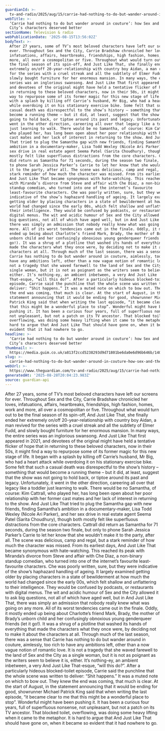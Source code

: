 ```yaml
---
guardianId: >-
  tv-and-radio/2025/aug/15/carrie-had-nothing-to-do-but-wander-around-in-couture-how-sex-and-the-citys-characters-deserved-better
webTitle: >-
  ‘Carrie had nothing to do but wander around in couture’: how Sex and the
  City’s characters deserved better 
sectionName: Television & radio
webPublicationDate: '2025-08-15T13:56:02Z'
bodyText: >-
  After 27 years, some of TV’s most beloved characters have left our screens for
  ever. Throughout Sex and the City, Carrie Bradshaw chronicled her loves,
  infatuations, affairs, heartbreaks, friendships, high fashion, homes, work and
  more, all over a cosmopolitan or five. Throughout what would turn out to be
  the final season of its spin-off, And Just Like That, she finally ended her
  extremely on/off 20-year-relationship with country boy Aidan, a man revived
  for the series with a cruel streak and all the subtlety of Elmer Fudd, and
  slowly bought furniture for her enormous mansion. In many ways, the entire
  series was an inglorious swansong. And Just Like That first appeared in 2021,
  and devotees of the original might have held a tentative flicker of hope that
  in returning to these beloved characters, now in their 50s, it might find a
  way to repurpose some of its former magic for this new stage of life. It began
  with a splash by killing off Carrie’s husband, Mr Big, who had a heart attack
  while overdoing it on his stationary exercise bike. Some felt that such a
  casual death was disrespectful to the show’s history – something that would
  become a running theme – but it did, at least, suggest that the show was not
  going to hold back, or tiptoe around its past and legacy. Unfortunately, it
  went in the other direction, careering all over that legacy like a toddler
  just learning to walk. There would be no Samantha, of course: Kim Cattrall,
  who played her, has long been open about her poor relationship with her former
  cast mates and her lack of interest in returning to the show. And Just Like
  That tried to plug the Samantha gap with new friends, finding Samantha’s
  ambition in a documentary-maker, Lisa Todd Wexley (Nicole Ari Parker), and her
  sex drive in real estate agent Seema Patel (Sarita Choudhury), though both
  mostly felt like superfluous distractions from the core characters. Cattrall
  did return as Samantha for 71 seconds, during the season two finale, but only
  to phone Sarah Jessica Parker’s Carrie to let her know that she wouldn’t make
  it to the party, after all. The scene was delicious, camp and regal, but a
  stark reminder of how much the character was missed. From its earliest days,
  And Just Like That became synonymous with hate-watching. This reached its peak
  with Miranda’s divorce from Steve and affair with Che Diaz, a non-binary
  standup comedian, who turned into one of the internet’s favourite
  least-favourite characters. Che was poorly written, sure, but they were
  indicative of the show’s haphazard handling of ageing. It largely examined
  getting older by placing characters in a state of bewilderment at how much the
  world had changed since the early 00s, which felt shallow and unflattering to
  their intelligence. They would be confused by podcasts, or restaurants with
  digital menus. The wit and acidic humour of Sex and the City allowed it to ask
  big questions, not all of which have aged well, but in And Just Like That,
  there was simply an admission that nobody really knew what was going on any
  more. All of its worst tendencies came out in the finale. Oddly, it mostly
  ended up being about Charlotte’s friend Mark, Brady, the mother of Brady’s
  unborn child and her confusingly obnoxious young genderqueer friends (let it
  go!). It was a shrug of a plotline that washed its hands of everything that
  made the characters what they once were, by deciding not to make it about the
  characters at all. Through much of the last season, there was a sense that
  Carrie has nothing to do but wander around in couture, aimlessly, too rich to
  have any ambitions left, other than a now vague notion of romantic love. It is
  not a tragedy that she waved farewell to the land of Sex and the City as a
  single woman, but it is not as poignant as the writers seem to believe it is,
  either. It’s nothing-ey, an ambient inbetween, a very And Just Like
  That-esque, “will this do?”. After a particularly hideous blocked-toilet
  episode, Carrie said the punchline that the whole scene was written to
  deliver: “Shit happens.” It was a muted note on which to bow out. They knew
  the end was coming, that much is clear. At the start of August, in the
  statement announcing that it would be ending for good, showrunner Michael
  Patrick King said that when writing the last episode, “it became clear to me
  that this might be a wonderful place to stop”. Wonderful might have been
  pushing it. It has been a curious four years, full of superfluous nonsense,
  not unpleasant, but not a patch on its TV ancestor. That blocked toilet,
  overflowing, was doing some heavy lifting when it came to the metaphor. It is
  hard to argue that And Just Like That should have gone on, when it became so
  evident that it had nowhere to go.
headline: >-
  ‘Carrie had nothing to do but wander around in couture’: how Sex and the
  City’s characters deserved better 
thumbnail: >-
  https://media.guim.co.uk/a813f2ccd5238293d9d71801be6da0e6d96b646b/1404_259_6487_5189/500.jpg
slug: >-
  carrie-had-nothing-to-do-but-wander-around-in-couture-how-sex-and-the-citys-characters-deserved-better
webUrl: >-
  https://www.theguardian.com/tv-and-radio/2025/aug/15/carrie-had-nothing-to-do-but-wander-around-in-couture-how-sex-and-the-citys-characters-deserved-better
generatedAt: '2025-08-28T20:04:23.983Z'
source: guardian-api
---
```

After 27 years, some of TV’s most beloved characters have left our screens for ever. Throughout Sex and the City, Carrie Bradshaw chronicled her loves, infatuations, affairs, heartbreaks, friendships, high fashion, homes, work and more, all over a cosmopolitan or five. Throughout what would turn out to be the final season of its spin-off, And Just Like That, she finally ended her extremely on/off 20-year-relationship with country boy Aidan, a man revived for the series with a cruel streak and all the subtlety of Elmer Fudd, and slowly bought furniture for her enormous mansion. In many ways, the entire series was an inglorious swansong. And Just Like That first appeared in 2021, and devotees of the original might have held a tentative flicker of hope that in returning to these beloved characters, now in their 50s, it might find a way to repurpose some of its former magic for this new stage of life. It began with a splash by killing off Carrie’s husband, Mr Big, who had a heart attack while overdoing it on his stationary exercise bike. Some felt that such a casual death was disrespectful to the show’s history – something that would become a running theme – but it did, at least, suggest that the show was not going to hold back, or tiptoe around its past and legacy. Unfortunately, it went in the other direction, careering all over that legacy like a toddler just learning to walk. There would be no Samantha, of course: Kim Cattrall, who played her, has long been open about her poor relationship with her former cast mates and her lack of interest in returning to the show. And Just Like That tried to plug the Samantha gap with new friends, finding Samantha’s ambition in a documentary-maker, Lisa Todd Wexley (Nicole Ari Parker), and her sex drive in real estate agent Seema Patel (Sarita Choudhury), though both mostly felt like superfluous distractions from the core characters. Cattrall did return as Samantha for 71 seconds, during the season two finale, but only to phone Sarah Jessica Parker’s Carrie to let her know that she wouldn’t make it to the party, after all. The scene was delicious, camp and regal, but a stark reminder of how much the character was missed. From its earliest days, And Just Like That became synonymous with hate-watching. This reached its peak with Miranda’s divorce from Steve and affair with Che Diaz, a non-binary standup comedian, who turned into one of the internet’s favourite least-favourite characters. Che was poorly written, sure, but they were indicative of the show’s haphazard handling of ageing. It largely examined getting older by placing characters in a state of bewilderment at how much the world had changed since the early 00s, which felt shallow and unflattering to their intelligence. They would be confused by podcasts, or restaurants with digital menus. The wit and acidic humour of Sex and the City allowed it to ask big questions, not all of which have aged well, but in And Just Like That, there was simply an admission that nobody really knew what was going on any more. All of its worst tendencies came out in the finale. Oddly, it mostly ended up being about Charlotte’s friend Mark, Brady, the mother of Brady’s unborn child and her confusingly obnoxious young genderqueer friends (let it go!). It was a shrug of a plotline that washed its hands of everything that made the characters what they once were, by deciding not to make it about the characters at all. Through much of the last season, there was a sense that Carrie has nothing to do but wander around in couture, aimlessly, too rich to have any ambitions left, other than a now vague notion of romantic love. It is not a tragedy that she waved farewell to the land of Sex and the City as a single woman, but it is not as poignant as the writers seem to believe it is, either. It’s nothing-ey, an ambient inbetween, a very And Just Like That-esque, “will this do?”. After a particularly hideous blocked-toilet episode, Carrie said the punchline that the whole scene was written to deliver: “Shit happens.” It was a muted note on which to bow out. They knew the end was coming, that much is clear. At the start of August, in the statement announcing that it would be ending for good, showrunner Michael Patrick King said that when writing the last episode, “it became clear to me that this might be a wonderful place to stop”. Wonderful might have been pushing it. It has been a curious four years, full of superfluous nonsense, not unpleasant, but not a patch on its TV ancestor. That blocked toilet, overflowing, was doing some heavy lifting when it came to the metaphor. It is hard to argue that And Just Like That should have gone on, when it became so evident that it had nowhere to go.
